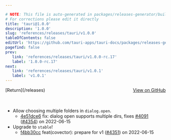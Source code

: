 ```yaml
---

# NOTE: This file is auto-generated in packages/releases-generator/build.ts
# For corrections please edit it directly
title: 'tauri@1.0.0'
description: '1.0.0'
slug: 'references/releases/tauri/v1.0.0'
tableOfContents: false
editUrl: 'https://github.com/tauri-apps/tauri-docs/packages/releases-generator/build.ts'
pagefind: false
prev:
   link: 'references/releases/tauri/v1.0.0-rc.17'
   label: '1.0.0-rc.17'
next:
   link: 'references/releases/tauri/v1.0.1'
   label: 'v1.0.1'
---
```


			

<ReleaseSidebar slug="references/releases/tauri"  packageName="tauri" />

<div style="margin-bottom:3rem; display: flex; justify-content: space-between; align-items: center"><span>[Return](/releases)</span><span><a href="https://github.com/tauri-apps/tauri/releases/tag/tauri-v1.0.0">View on GitHub</a></span></div>

- Allow choosing multiple folders in `dialog.open`.
  - [4e51dce6](https://www.github.com/tauri-apps/tauri/commit/4e51dce6ca21c7664de779bc78a04be1051371f7) fix: dialog open supports multiple dirs, fixes [#4091](https://www.github.com/tauri-apps/tauri/pull/4091) ([#4354](https://www.github.com/tauri-apps/tauri/pull/4354)) on 2022-06-15
- Upgrade to `stable`!
  - [f4bb30cc](https://www.github.com/tauri-apps/tauri/commit/f4bb30cc73d6ba9b9ef19ef004dc5e8e6bb901d3) feat(covector): prepare for v1 ([#4351](https://www.github.com/tauri-apps/tauri/pull/4351)) on 2022-06-15

